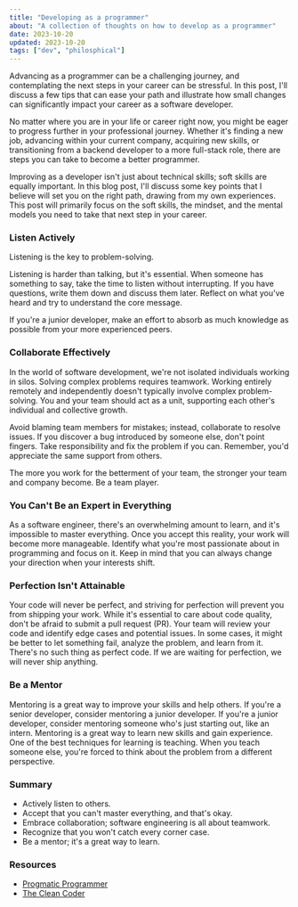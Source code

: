 ```yaml
---
title: "Developing as a programmer"
about: "A collection of thoughts on how to develop as a programmer"
date: 2023-10-20
updated: 2023-10-20
tags: ["dev", "philosphical"]
---
```


Advancing as a programmer can be a challenging journey, and contemplating the next steps in your career can be stressful.
In this post, I'll discuss a few tips that can ease your path and illustrate how small changes can significantly impact your career as a software developer.

No matter where you are in your life or career right now, you might be eager to progress further in your professional journey.
Whether it's finding a new job, advancing within your current company, acquiring new skills, or transitioning from a backend developer to a more full-stack role, there are steps you can take to become a better programmer.

Improving as a developer isn't just about technical skills; soft skills are equally important.
In this blog post, I'll discuss some key points that I believe will set you on the right path, drawing from my own experiences.
This post will primarily focus on the soft skills, the mindset, and the mental models you need to take that next step in your career.

### Listen Actively

Listening is the key to problem-solving.

Listening is harder than talking, but it's essential.
When someone has something to say, take the time to listen without interrupting.
If you have questions, write them down and discuss them later.
Reflect on what you've heard and try to understand the core message.

If you're a junior developer, make an effort to absorb as much knowledge as possible from your more experienced peers.

### Collaborate Effectively

In the world of software development, we're not isolated individuals working in silos.
Solving complex problems requires teamwork.
Working entirely remotely and independently doesn't typically involve complex problem-solving.
You and your team should act as a unit, supporting each other's individual and collective growth.

Avoid blaming team members for mistakes; instead, collaborate to resolve issues.
If you discover a bug introduced by someone else, don't point fingers.
Take responsibility and fix the problem if you can.
Remember, you'd appreciate the same support from others.

The more you work for the betterment of your team, the stronger your team and company become. Be a team player.

### You Can't Be an Expert in Everything

As a software engineer, there's an overwhelming amount to learn, and it's impossible to master everything.
Once you accept this reality, your work will become more manageable.
Identify what you're most passionate about in programming and focus on it.
Keep in mind that you can always change your direction when your interests shift.

### Perfection Isn't Attainable

Your code will never be perfect, and striving for perfection will prevent you from shipping your work.
While it's essential to care about code quality, don't be afraid to submit a pull request (PR).
Your team will review your code and identify edge cases and potential issues.
In some cases, it might be better to let something fail, analyze the problem, and learn from it.
There's no such thing as perfect code.
If we are waiting for perfection, we will never ship anything.

### Be a Mentor

Mentoring is a great way to improve your skills and help others.
If you're a senior developer, consider mentoring a junior developer.
If you're a junior developer, consider mentoring someone who's just starting out, like an intern.
Mentoring is a great way to learn new skills and gain experience.
One of the best techniques for learning is teaching.
When you teach someone else, you're forced to think about the problem from a different perspective.

### Summary

- Actively listen to others.
- Accept that you can't master everything, and that's okay.
- Embrace collaboration; software engineering is all about teamwork.
- Recognize that you won't catch every corner case.
- Be a mentor; it's a great way to learn.

### Resources

- [Progmatic Programmer](https://pragprog.com/titles/tpp20/the-pragmatic-programmer-20th-anniversary-edition/)
- [The Clean Coder](https://www.amazon.com/Clean-Coder-Conduct-Professional-Programmers/dp/0137081073)
